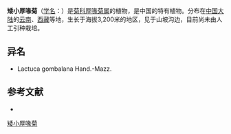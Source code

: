 {{Speciesbox
| name = 矮小厚喙菊
| status = 
| status_system = 
| image =
| genus = Dubyaea
| species = gombalana
| authority = (Hand.-Mazz.) Stebbins in Journ.
}}

'''矮小厚喙菊'''（[[学名|学名]]：{{lang|la|''Dubyaea gombalana''}}）是[[菊科|菊科]][[厚喙菊属|厚喙菊属]]的植物，是中国的特有植物。分布在[[中国大陆|中国大陆]]的[[云南|云南]]、[[西藏|西藏]]等地，生长于海拔3,200米的地区，见于山坡沟边，目前尚未由人工引种栽培。

== 异名 ==
* Lactuca gombalana Hand.-Mazz.

== 参考文献 ==
<div class="references-small">
* {{cite web| url =http://www.bioinfo.cn/db05/KmzwSpecies.php?action=view&id=4726| title =矮小厚喙菊| work =《中国高等植物数据库全库》| publisher =中国科学院微生物研究所| author =昆明植物研究所| accessdate =2009-02-25| deadurl =yes| archiveurl =https://web.archive.org/web/20160305073809/http://www.bioinfo.cn/db05/KmzwSpecies.php?action=view&id=4726| archivedate =2016-03-05}}
</div>
{{Taxonbar|from=Q15231413}}

[[Category:厚喙菊属|矮小厚喙菊]]


{{植物小作品}}